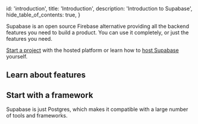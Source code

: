 
  id: 'introduction',
  title: 'Introduction',
  description: 'Introduction to Supabase',
  hide_table_of_contents: true,
}

Supabase is an open source Firebase alternative providing all the backend features you need to build a product.
You can use it completely, or just the features you need.

[Start a project](https://app.supabase.com) with the hosted platform or learn how to [host Supabase](/docs/guides/hosting/overview) yourself.

## Learn about features

<div className="grid md:grid-cols-12 gap-4">
  <div className="col-span-4">
    <ButtonCard
      className="card"
      to={'/guides/auth'}
      title={'Auth'}
      description={'User management with Row Level Security.'}
      style={{ height: '100%' }}
    />
  </div>
  <div className="col-span-4">
    <ButtonCard
      className="card"
      to={'/guides/api'}
      title={'Auto-generated APIs'}
      description={'Instantly generate APIs for your database.'}
      style={{ height: '100%' }}
    />
  </div>
  <div className="col-span-4">
    <ButtonCard
      className="card"
      to={'/guides/database'}
      title={'Database'}
      description={'A dedicated, scalable Postgres database.'}
      style={{ height: '100%' }}
    />
  </div>
  <div className="col-span-4">
    <ButtonCard
      className="card"
      to={'/guides/functions'}
      title={'Edge Functions'}
      description={'Server-side functions, distributed globally.'}
      style={{ height: '100%' }}
    />
  </div>
  <div className="col-span-4">
    <ButtonCard
      className="card"
      to={'/guides/realtime'}
      title={'Realtime'}
      description={'Build with Broadcast, Presence, and Postgres Changes.'}
      style={{ height: '100%' }}
    />
  </div>
  <div className="col-span-4">
    <ButtonCard
      className="card"
      to={'/guides/storage'}
      title={'File Storage'}
      description={'Store, organize, and serve large files.'}
      style={{ height: '100%' }}
    />
  </div>
  <div className="col-span-4">
    <ButtonCard
      className="card"
      to={'/guides/platform/logs'}
      title={'Observability'}
      description={'Monitor and debug your infrastucture.'}
      style={{ height: '100%' }}
    />
  </div>
</div>

## Start with a framework

Supabase is just Postgres, which makes it compatible with a large number of tools and frameworks.

<Frameworks />



